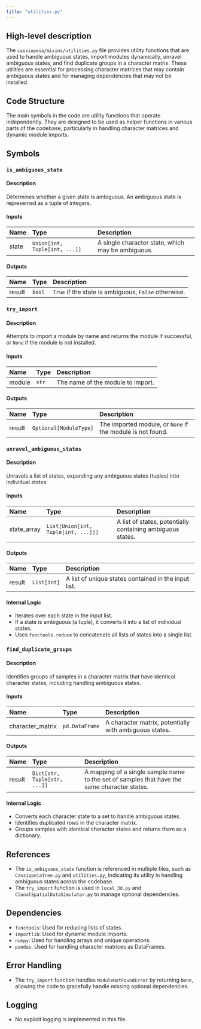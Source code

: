 ```yaml
---
title: "utilities.py"
---
```


## High-level description

The `cassiopeia/mixins/utilities.py` file provides utility functions that are used to handle ambiguous states, import modules dynamically, unravel ambiguous states, and find duplicate groups in a character matrix. These utilities are essential for processing character matrices that may contain ambiguous states and for managing dependencies that may not be installed.

## Code Structure

The main symbols in the code are utility functions that operate independently. They are designed to be used as helper functions in various parts of the codebase, particularly in handling character matrices and dynamic module imports.

## Symbols

### `is_ambiguous_state`
#### Description
Determines whether a given state is ambiguous. An ambiguous state is represented as a tuple of integers.

#### Inputs
| Name  | Type                  | Description                          |
|:------|:----------------------|:-------------------------------------|
| state | `Union[int, Tuple[int, ...]]` | A single character state, which may be ambiguous. |

#### Outputs
| Name   | Type    | Description                          |
|:-------|:--------|:-------------------------------------|
| result | `bool`  | `True` if the state is ambiguous, `False` otherwise. |

### `try_import`
#### Description
Attempts to import a module by name and returns the module if successful, or `None` if the module is not installed.

#### Inputs
| Name   | Type   | Description                |
|:-------|:-------|:---------------------------|
| module | `str`  | The name of the module to import. |

#### Outputs
| Name   | Type               | Description                          |
|:-------|:-------------------|:-------------------------------------|
| result | `Optional[ModuleType]` | The imported module, or `None` if the module is not found. |

### `unravel_ambiguous_states`
#### Description
Unravels a list of states, expanding any ambiguous states (tuples) into individual states.

#### Inputs
| Name        | Type                                | Description                          |
|:------------|:------------------------------------|:-------------------------------------|
| state_array | `List[Union[int, Tuple[int, ...]]]` | A list of states, potentially containing ambiguous states. |

#### Outputs
| Name   | Type      | Description                          |
|:-------|:----------|:-------------------------------------|
| result | `List[int]` | A list of unique states contained in the input list. |

#### Internal Logic
- Iterates over each state in the input list.
- If a state is ambiguous (a tuple), it converts it into a list of individual states.
- Uses `functools.reduce` to concatenate all lists of states into a single list.

### `find_duplicate_groups`
#### Description
Identifies groups of samples in a character matrix that have identical character states, including handling ambiguous states.

#### Inputs
| Name             | Type            | Description                          |
|:-----------------|:----------------|:-------------------------------------|
| character_matrix | `pd.DataFrame`  | A character matrix, potentially with ambiguous states. |

#### Outputs
| Name   | Type                      | Description                          |
|:-------|:--------------------------|:-------------------------------------|
| result | `Dict[str, Tuple[str, ...]]` | A mapping of a single sample name to the set of samples that have the same character states. |

#### Internal Logic
- Converts each character state to a set to handle ambiguous states.
- Identifies duplicated rows in the character matrix.
- Groups samples with identical character states and returns them as a dictionary.

## References

- The `is_ambiguous_state` function is referenced in multiple files, such as `CassiopeiaTree.py` and `utilities.py`, indicating its utility in handling ambiguous states across the codebase.
- The `try_import` function is used in `local_3d.py` and `ClonalSpatialDataSimulator.py` to manage optional dependencies.

## Dependencies

- `functools`: Used for reducing lists of states.
- `importlib`: Used for dynamic module imports.
- `numpy`: Used for handling arrays and unique operations.
- `pandas`: Used for handling character matrices as DataFrames.

## Error Handling

- The `try_import` function handles `ModuleNotFoundError` by returning `None`, allowing the code to gracefully handle missing optional dependencies.

## Logging

- No explicit logging is implemented in this file.